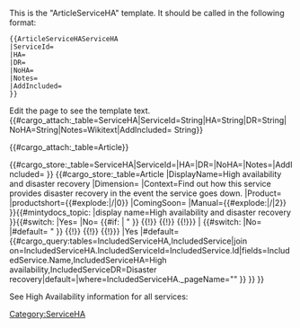 <noinclude>
This is the "ArticleServiceHA" template.
It should be called in the following format:
<pre>
{{ArticleServiceHAServiceHA
|ServiceId=
|HA=
|DR=
|NoHA=
|Notes=
|AddIncluded=
}}
</pre>
Edit the page to see the template text.
{{#cargo_attach:_table=ServiceHA|ServiceId=String|HA=String|DR=String|NoHA=String|Notes=Wikitext|AddIncluded=
String}}

{{#cargo_attach:_table=Article}}

</noinclude><includeonly>[[Category:ServiceHA]]{{#cargo_store:_table=ServiceHA|ServiceId={{{ServiceId|}}}|HA={{{HA|}}}|DR={{{DR|}}}|NoHA={{{NoHA|}}}|Notes={{{Notes|}}}|AddIncluded={{{AddIncluded|}}} }}
{{#cargo_store:_table=Article
|DisplayName=High availability and disaster recovery
|Dimension={{{Dimension|}}}
|Context=Find out how this service provides disaster recovery in the event the service goes down.
|Product={{MINTYDOCSPRODUCT}}
|productshort={{#explode:{{FULLPAGENAME}}|/|0}}
|ComingSoon={{{ComingSoon|}}}
|Manual={{#explode:{{FULLPAGENAME}}|/|2}}
}}{{EPPOHead|Role={{{Role|}}}|ComingSoon={{{ComingSoon|}}}|Dimension={{{Dimension|}}}|Context=Find out how this service provides disaster recovery in the event the service goes down.|UseCase={{{UseCase|}}}|Application={{{Application|}}}|Platform={{{Platform|}}}|PageType=Article}}{{#mintydocs_topic:
|display name=High availability and disaster recovery
}}{{#switch:{{{NoHA|}}}
|Yes={{{Notes|}}}
|No=
{{#if:{{{AddIncluded|}}}
|
{{{!}}
!Service
! High Availability
! Disaster Recovery
{{!}}-
{{!}} {{#cargo_query:tables=ServiceHA,Service|join on=ServiceHA.ServiceId=Service.Id|fields=Service.Name|default=|where=ServiceHA._pageNamespace="{{NAMESPACENUMBER}}" AND ServiceId="{{{ServiceId}}}" }}
{{!}} {{{HA|}}}
{{!}} {{{DR|}}}
{{!}}}
|
{{#switch:{{{AddIncluded|}}}
|No=
|#default=
{{{!}}
!Service
! High Availability
! Disaster Recovery
{{!}}-
{{!}} {{#cargo_query:tables=ServiceHA,Service|join on=ServiceHA.ServiceId=Service.Id|fields=Service.Name|default=|where=ServiceHA._pageNamespace="{{NAMESPACENUMBER}}" AND ServiceId="{{{ServiceId}}}" }}
{{!}} {{{HA|}}}
{{!}} {{{DR|}}}
{{!}}}
|Yes
|#default=
{{#cargo_query:tables=IncludedServiceHA,IncludedService|join on=IncludedServiceHA.IncludedServiceId=IncludedService.Id|fields=IncludedService.Name,IncludedServiceHA=High availability,IncludedServiceDR=Disaster recovery|default=|where=IncludedServiceHA._pageName="{{FULLPAGENAME}}" }}
}}
}}

See High Availability information for all services: {{SuiteLevelLink|hadr}}
{{{IncludedServiceHA|}}}
</includeonly>